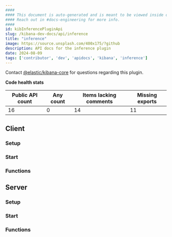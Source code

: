 ```yaml
---
####
#### This document is auto-generated and is meant to be viewed inside our experimental, new docs system.
#### Reach out in #docs-engineering for more info.
####
id: kibInferencePluginApi
slug: /kibana-dev-docs/api/inference
title: "inference"
image: https://source.unsplash.com/400x175/?github
description: API docs for the inference plugin
date: 2024-08-09
tags: ['contributor', 'dev', 'apidocs', 'kibana', 'inference']
---
```




Contact [@elastic/kibana-core](https://github.com/orgs/elastic/teams/kibana-core) for questions regarding this plugin.

**Code health stats**

| Public API count  | Any count | Items lacking comments | Missing exports |
|-------------------|-----------|------------------------|-----------------|
| 16 | 0 | 14 | 11 |

## Client

### Setup
<DocDefinitionList data={[inferenceObj.client.setup]}/>

### Start
<DocDefinitionList data={[inferenceObj.client.start]}/>

### Functions
<DocDefinitionList data={inferenceObj.client.functions}/>

## Server

### Setup
<DocDefinitionList data={[inferenceObj.server.setup]}/>

### Start
<DocDefinitionList data={[inferenceObj.server.start]}/>

### Functions
<DocDefinitionList data={inferenceObj.server.functions}/>

